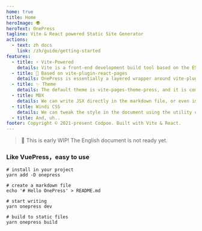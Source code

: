 ```yaml
---
home: true
title: Home
heroImage: 👽
heroText: OnePress
tagline: Vite & React powered Static Site Generator
actions:
  - text: zh docs
    link: /zh/guide/getting-started
features:
  - title: ⚡️ Vite-Powered
    details: Vite is a front-end development build tool based on the ES Module and is known for its speed.
  - title: 📘 Based on vite-plugin-react-pages
    details: OnePress is essentially a layered wrapper around vite-plugin-react-pages, but is much simpler and easier to use.
  - title: ✨ Theme
    details: The default theme is vite-pages-theme-press, and it is compatible with other react-pages themes.
  - title: MDX
    details: We can write JSX directly in the markdown file, or even import components.
  - title: Windi CSS
    details: We can tweak the style in the document using the utility classes provided by Windi CSS.
  - title: And, uh..
footer: Copyright © 2021-present Codpoe. Built with Vite & React.
---
```


> 🚧 This is early WIP! The English document is not ready yet.

### Like VuePress，easy to use

```shell
# install in your project
yarn add -D onepress

# create a markdown file
echo '# Hello OnePress' > README.md

# start writing
yarn onepress dev

# build to static files
yarn onepress build
```
